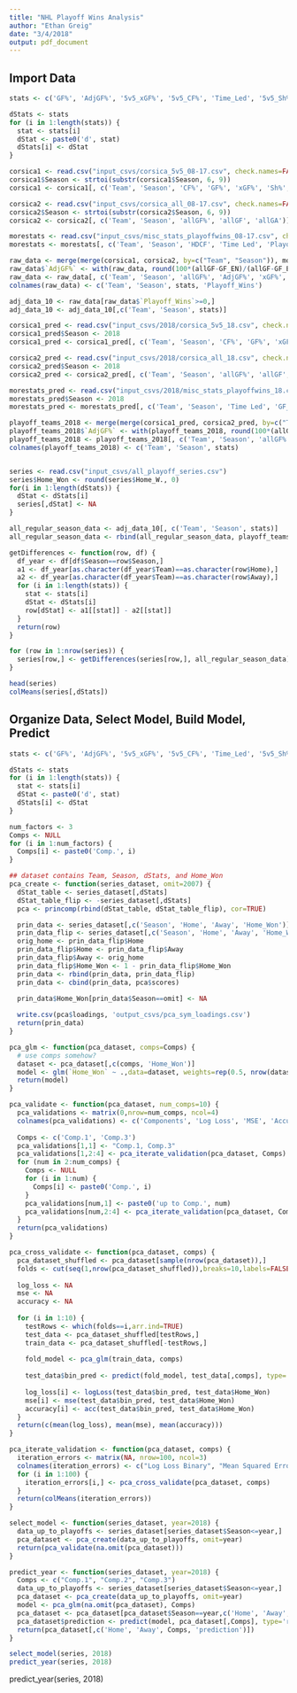 ```yaml
---
title: "NHL Playoff Wins Analysis"
author: "Ethan Greig"
date: "3/4/2018"
output: pdf_document
---
```


## Import Data
```r
stats <- c('GF%', 'AdjGF%', '5v5_xGF%', '5v5_CF%', 'Time_Led', '5v5_Sh%', '5v5_Sv%', 'PP%', 'PK%', 'ROWins')

dStats <- stats
for (i in 1:length(stats)) {
  stat <- stats[i]
  dStat <- paste0('d', stat)
  dStats[i] <- dStat
}

corsica1 <- read.csv("input_csvs/corsica_5v5_08-17.csv", check.names=FALSE)
corsica1$Season <- strtoi(substr(corsica1$Season, 6, 9))
corsica1 <- corsica1[, c('Team', 'Season', 'CF%', 'GF%', 'xGF%', 'Sh%', 'Sv%')]

corsica2 <- read.csv("input_csvs/corsica_all_08-17.csv", check.names=FALSE)
corsica2$Season <- strtoi(substr(corsica2$Season, 6, 9))
corsica2 <- corsica2[, c('Team', 'Season', 'allGF%', 'allGF', 'allGA')]

morestats <- read.csv("input_csvs/misc_stats_playoffwins_08-17.csv", check.names=FALSE)
morestats <- morestats[, c('Team', 'Season', 'HDCF', 'Time Led', 'Playoff Wins', 'GF_EN', 'GA_EN', 'PP%', 'PK%', 'W', 'ROW')]

raw_data <- merge(merge(corsica1, corsica2, by=c("Team", "Season")), morestats, by=c("Team", "Season"))
raw_data$`AdjGF%` <- with(raw_data, round(100*(allGF-GF_EN)/(allGF-GF_EN+allGA-GA_EN),2))
raw_data <- raw_data[, c('Team', 'Season', 'allGF%', 'AdjGF%', 'xGF%', 'CF%', 'Time Led', 'Sh%', 'Sv%', 'PP%', 'PK%', 'ROW', 'Playoff Wins')]
colnames(raw_data) <- c('Team', 'Season', stats, 'Playoff_Wins')

adj_data_10 <- raw_data[raw_data$`Playoff_Wins`>=0,]
adj_data_10 <- adj_data_10[,c('Team', 'Season', stats)]

corsica1_pred <- read.csv("input_csvs/2018/corsica_5v5_18.csv", check.names=FALSE)
corsica1_pred$Season <- 2018
corsica1_pred <- corsica1_pred[, c('Team', 'Season', 'CF%', 'GF%', 'xGF%', 'Sh%', 'Sv%')]

corsica2_pred <- read.csv("input_csvs/2018/corsica_all_18.csv", check.names=FALSE)
corsica2_pred$Season <- 2018
corsica2_pred <- corsica2_pred[, c('Team', 'Season', 'allGF%', 'allGF', 'allGA')]

morestats_pred <- read.csv("input_csvs/2018/misc_stats_playoffwins_18.csv", check.names=FALSE)
morestats_pred$Season <- 2018
morestats_pred <- morestats_pred[, c('Team', 'Season', 'Time Led', 'GF_EN', 'GA_EN', 'PP%', 'PK%', 'ROW')]

playoff_teams_2018 <- merge(merge(corsica1_pred, corsica2_pred, by=c("Team","Season")), morestats_pred, by=c("Team","Season"))
playoff_teams_2018$`AdjGF%` <- with(playoff_teams_2018, round(100*(allGF-GF_EN)/(allGF-GF_EN+allGA-GA_EN),2))
playoff_teams_2018 <- playoff_teams_2018[, c('Team', 'Season', 'allGF%', 'AdjGF%', 'xGF%', 'CF%', 'Time Led', 'Sh%', 'Sv%', 'PP%', 'PK%', 'ROW')]
colnames(playoff_teams_2018) <- c('Team', 'Season', stats)


series <- read.csv("input_csvs/all_playoff_series.csv")
series$Home_Won <- round(series$Home_W., 0)
for(i in 1:length(dStats)) {
  dStat <- dStats[i]
  series[,dStat] <- NA
}

all_regular_season_data <- adj_data_10[, c('Team', 'Season', stats)]
all_regular_season_data <- rbind(all_regular_season_data, playoff_teams_2018)

getDifferences <- function(row, df) {
  df_year <- df[df$Season==row$Season,]
  a1 <- df_year[as.character(df_year$Team)==as.character(row$Home),]
  a2 <- df_year[as.character(df_year$Team)==as.character(row$Away),]
  for (i in 1:length(stats)) {
    stat <- stats[i]
    dStat <- dStats[i]
    row[dStat] <- a1[[stat]] - a2[[stat]]
  }
  return(row)
}

for (row in 1:nrow(series)) {
  series[row,] <- getDifferences(series[row,], all_regular_season_data)
}

head(series)
colMeans(series[,dStats])
```


## Organize Data, Select Model, Build Model, Predict
```r
stats <- c('GF%', 'AdjGF%', '5v5_xGF%', '5v5_CF%', 'Time_Led', '5v5_Sh%', '5v5_Sv%', 'PP%', 'PK%', 'ROWins')

dStats <- stats
for (i in 1:length(stats)) {
  stat <- stats[i]
  dStat <- paste0('d', stat)
  dStats[i] <- dStat
}

num_factors <- 3
Comps <- NULL
for (i in 1:num_factors) {
  Comps[i] <- paste0('Comp.', i)
}

## dataset contains Team, Season, dStats, and Home_Won
pca_create <- function(series_dataset, omit=2007) {
  dStat_table <- series_dataset[,dStats]
  dStat_table_flip <- -series_dataset[,dStats]
  pca <- princomp(rbind(dStat_table, dStat_table_flip), cor=TRUE)

  prin_data <- series_dataset[,c('Season', 'Home', 'Away', 'Home_Won')]
  prin_data_flip <- series_dataset[,c('Season', 'Home', 'Away', 'Home_Won')]
  orig_home <- prin_data_flip$Home
  prin_data_flip$Home <- prin_data_flip$Away
  prin_data_flip$Away <- orig_home
  prin_data_flip$Home_Won <- 1 - prin_data_flip$Home_Won
  prin_data <- rbind(prin_data, prin_data_flip)
  prin_data <- cbind(prin_data, pca$scores)
  
  prin_data$Home_Won[prin_data$Season==omit] <- NA

  write.csv(pca$loadings, 'output_csvs/pca_sym_loadings.csv')
  return(prin_data)
}

pca_glm <- function(pca_dataset, comps=Comps) {
  # use comps somehow?
  dataset <- pca_dataset[,c(comps, 'Home_Won')]
  model <- glm(`Home_Won` ~ .,data=dataset, weights=rep(0.5, nrow(dataset)), family=binomial(link='logit'))
  return(model)
}

pca_validate <- function(pca_dataset, num_comps=10) {
  pca_validations <- matrix(0,nrow=num_comps, ncol=4)
  colnames(pca_validations) <- c('Components', 'Log Loss', 'MSE', 'Accuracy')
  
  Comps <- c('Comp.1', 'Comp.3')
  pca_validations[1,1] <- "Comp.1, Comp.3"
  pca_validations[1,2:4] <- pca_iterate_validation(pca_dataset, Comps)
  for (num in 2:num_comps) {
    Comps <- NULL
    for (i in 1:num) {
      Comps[i] <- paste0('Comp.', i)
    }
    pca_validations[num,1] <- paste0('up to Comp.', num)
    pca_validations[num,2:4] <- pca_iterate_validation(pca_dataset, Comps)
  }
  return(pca_validations)
}

pca_cross_validate <- function(pca_dataset, comps) {
  pca_dataset_shuffled <- pca_dataset[sample(nrow(pca_dataset)),]
  folds <- cut(seq(1,nrow(pca_dataset_shuffled)),breaks=10,labels=FALSE)
  
  log_loss <- NA
  mse <- NA
  accuracy <- NA
  
  for (i in 1:10) {
    testRows <- which(folds==i,arr.ind=TRUE)
    test_data <- pca_dataset_shuffled[testRows,]
    train_data <- pca_dataset_shuffled[-testRows,]
    
    fold_model <- pca_glm(train_data, comps)
  
    test_data$bin_pred <- predict(fold_model, test_data[,comps], type='response')
  
    log_loss[i] <- logLoss(test_data$bin_pred, test_data$Home_Won)
    mse[i] <- mse(test_data$bin_pred, test_data$Home_Won)
    accuracy[i] <- acc(test_data$bin_pred, test_data$Home_Won)
  }
  return(c(mean(log_loss), mean(mse), mean(accuracy)))
}

pca_iterate_validation <- function(pca_dataset, comps) {
  iteration_errors <- matrix(NA, nrow=100, ncol=3)
  colnames(iteration_errors) <- c("Log Loss Binary", "Mean Squared Error Binary", "Mean Accuracy")
  for (i in 1:100) {
    iteration_errors[i,] <- pca_cross_validate(pca_dataset, comps)
  }
  return(colMeans(iteration_errors))
}

select_model <- function(series_dataset, year=2018) {
  data_up_to_playoffs <- series_dataset[series_dataset$Season<=year,]
  pca_dataset <- pca_create(data_up_to_playoffs, omit=year)
  return(pca_validate(na.omit(pca_dataset)))
}

predict_year <- function(series_dataset, year=2018) {
  Comps <- c("Comp.1", "Comp.2", "Comp.3")
  data_up_to_playoffs <- series_dataset[series_dataset$Season<=year,]
  pca_dataset <- pca_create(data_up_to_playoffs, omit=year)
  model <- pca_glm(na.omit(pca_dataset), Comps)
  pca_dataset <- pca_dataset[pca_dataset$Season==year,c('Home', 'Away', Comps)]
  pca_dataset$prediction <- predict(model, pca_dataset[,Comps], type='response')
  return(pca_dataset[,c('Home', 'Away', Comps, 'prediction')])
}

select_model(series, 2018)
predict_year(series, 2018)

```
predict_year(series, 2018)